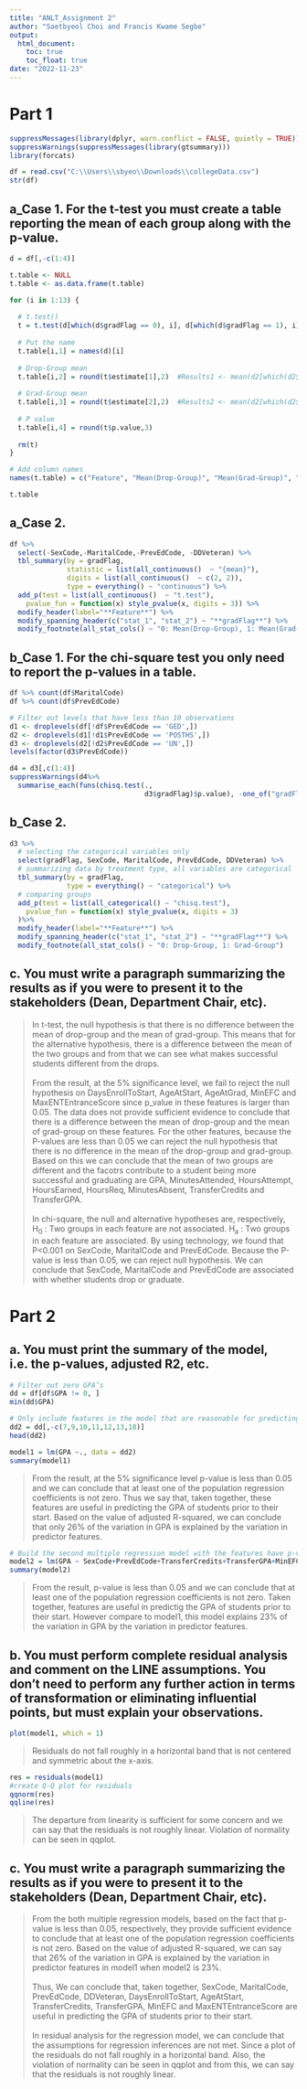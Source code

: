 ---
title: "ANLT_Assignment 2"
author: "Saetbyeol Choi and Francis Kwame Segbe"
output: 
  html_document:
    toc: true
    toc_float: true
date: "2022-11-23"
---
# Part 1
```{r}
suppressMessages(library(dplyr, warn.conflict = FALSE, quietly = TRUE))
suppressWarnings(suppressMessages(library(gtsummary)))
library(forcats)
```

```{r}
df = read.csv("C:\\Users\\sbyeo\\Downloads\\collegeData.csv")
str(df)
```

## a_Case 1. For the t-test you must create a table reporting the mean of each group along with the p-value.
```{r}
d = df[,-c(1:4)]

t.table <- NULL
t.table <- as.data.frame(t.table)

for (i in 1:13) {
  
  # t.test()
  t = t.test(d[which(d$gradFlag == 0), i], d[which(d$gradFlag == 1), i])
  
  # Put the name
  t.table[i,1] = names(d)[i]
  
  # Drop-Group mean
  t.table[i,2] = round(t$estimate[1],2)  #Results1 <- mean(d2[which(d2$gradFlag == 0), 1])
  
  # Grad-Group mean
  t.table[i,3] = round(t$estimate[2],2)  #Results2 <- mean(d2[which(d2$gradFlag == 1), 1])
  
  # P value
  t.table[i,4] = round(t$p.value,3)
  
  rm(t)
}

# Add column names
names(t.table) = c("Feature", "Mean(Drop-Group)", "Mean(Grad-Group)", "p.value")

t.table
```

## a_Case 2.
```{r}
df %>%
  select(-SexCode,-MaritalCode,-PrevEdCode, -DDVeteran) %>%
  tbl_summary(by = gradFlag,
              statistic = list(all_continuous()  ~ "{mean}"),
              digits = list(all_continuous()  ~ c(2, 2)),
              type = everything() ~ "continuous") %>%
  add_p(test = list(all_continuous()  ~ "t.test"),
    pvalue_fun = function(x) style_pvalue(x, digits = 3)) %>%
  modify_header(label="**Feature**") %>%
  modify_spanning_header(c("stat_1", "stat_2") ~ "**gradFlag**") %>%
  modify_footnote(all_stat_cols() ~ "0: Mean(Drop-Group), 1: Mean(Grad-Group)")
```

## b_Case 1. For the chi-square test you only need to report the p-values in a table.
```{r}
df %>% count(df$MaritalCode)
df %>% count(df$PrevEdCode)
```

```{r}
# Filter out levels that have less than 10 observations
d1 <- droplevels(df[!df$PrevEdCode == 'GED',])
d2 <- droplevels(d1[!d1$PrevEdCode == 'POSTHS',])
d3 <- droplevels(d2[!d2$PrevEdCode == 'UN',])
levels(factor(d3$PrevEdCode))
```
```{r}
d4 = d3[,c(1:4)]
suppressWarnings(d4%>%
  summarise_each(funs(chisq.test(.,
                                 d3$gradFlag)$p.value), -one_of("gradFlag")))
```
## b_Case 2.
```{r}
d3 %>%
  # selecting the categorical variables only
  select(gradFlag, SexCode, MaritalCode, PrevEdCode, DDVeteran) %>%
  # summarizing data by treatment type, all variables are categorical
  tbl_summary(by = gradFlag, 
              type = everything() ~ "categorical") %>%
  # comparing groups
  add_p(test = list(all_categorical() ~ "chisq.test"),
    pvalue_fun = function(x) style_pvalue(x, digits = 3)
  )%>%
  modify_header(label="**Feature**") %>%
  modify_spanning_header(c("stat_1", "stat_2") ~ "**gradFlag**") %>%
  modify_footnote(all_stat_cols() ~ "0: Drop-Group, 1: Grad-Group")
```  

## c. You must write a paragraph summarizing the results as if you were to present it to the stakeholders (Dean, Department Chair, etc). 
> In t-test, the null hypothesis is that there is no difference between the mean of drop-group and the mean of grad-group. This means that for the alternative hypothesis, there is a difference between the mean of the two groups and from that we can see what makes successful students different from the drops.<br>
<br>
From the result, at the 5% significance level, we fail to reject the null hypothesis on DaysEnrollToStart, AgeAtStart, AgeAtGrad, MinEFC and MaxENTEntranceScore since p_value in these features is larger than 0.05. The data does not provide sufficient evidence to conclude that there is a difference between the mean of drop-group and the mean of grad-group on these features. 
For the other features, because the P-values are less than 0.05 we can reject the null hypothesis that there is no difference in the mean of the drop-group and grad-group. Based on this we can conclude that the mean of two groups are different and the facotrs contribute to a student being more successful and graduating are GPA, MinutesAttended, HoursAttempt, HoursEarned, HoursReq, MinutesAbsent, TransferCredits and TransferGPA.<br>
<br>
In chi-square, the null and alternative hypotheses are, respectively,
H~0~ : Two groups in each feature are not associated.
H~a~ : Two groups in each feature are associated.
By using technology, we found that P<0.001 on SexCode, MaritalCode and PrevEdCode. Because the P-value is less than 0.05, we can reject null hypothesis. We can conclude that SexCode, MaritalCode and PrevEdCode are associated with whether students drop or graduate.


# Part 2
## a. You must print the summary of the model, i.e. the p-values, adjusted R2, etc.
```{r}
# Filter out zero GPA’s
dd = df[df$GPA != 0, ]
min(dd$GPA)
```

```{r}
# Only include features in the model that are reasonable for predicting GPA of students prior to their start
dd2 = dd[,-c(7,9,10,11,12,13,18)]
head(dd2)
```

```{r}
model1 = lm(GPA ~., data = dd2)
summary(model1)
```
> From the result, at the 5% significance level p-value is less than 0.05 and  we can conclude that at least one of the population regression coefficients is not zero. Thus we say that, taken together, these features are useful in predicting the GPA of students prior to their start.
Based on the value of adjusted R-squared, we can conclude that only 26% of the variation in GPA is explained by the variation in predictor features.

```{r}
# Build the second multiple regression model with the features have p-value less than 0.05 form the model 1
model2 = lm(GPA ~ SexCode+PrevEdCode+TransferCredits+TransferGPA+MinEFC+MaxENTEntranceScore, data = dd2)
summary(model2)
```
> From the result, p-value is less than 0.05 and  we can conclude that at least one of the population regression coefficients is not zero. Taken together, features are useful in predictig the GPA of students prior to their start. However compare to model1, this model explains 23% of the variation in GPA by the variation in predictor features.

## b. You must perform complete residual analysis and comment on the LINE assumptions. You don’t need to perform any further action in terms of transformation or eliminating influential points, but must explain your observations.
```{r}
plot(model1, which = 1)
```

>Residuals do not fall roughly in a horizontal band that is not centered and symmetric about the x-axis.

```{r}
res = residuals(model1)
#create Q-Q plot for residuals
qqnorm(res)
qqline(res)
```

>The departure from linearity is sufficient for some concern and we can say that the residuals is not roughly linear. Violation of normality can be seen in qqplot. 

## c. You must write a paragraph summarizing the results as if you were to present it to the stakeholders (Dean, Department Chair, etc).
> From the both multiple regression models, based on the fact that p-value is less than 0.05, respectively, they provide sufficient evidence to conclude that at least one of the population regression coefficients is not zero. Based on the value of adjusted R-squared, we can say that 26% of the variation in GPA is explained by the variation in predictor features in model1 when model2 is 23%.<br>
<br>
Thus, We can conclude that, taken together, SexCode, MaritalCode, PrevEdCode, DDVeteran, DaysEnrollToStart, AgeAtStart, TransferCredits, TransferGPA, MinEFC and MaxENTEntranceScore are useful in predicting the GPA of students prior to their start.<br>
<br>
In residual analysis for the regression model, we can conclude that the assumptions for regression inferences are not met. Since a plot of the residuals do not fall roughly in a horizontal band. Also, the violation of normality can be seen in qqplot and from this, we can say that the residuals is not roughly linear.
